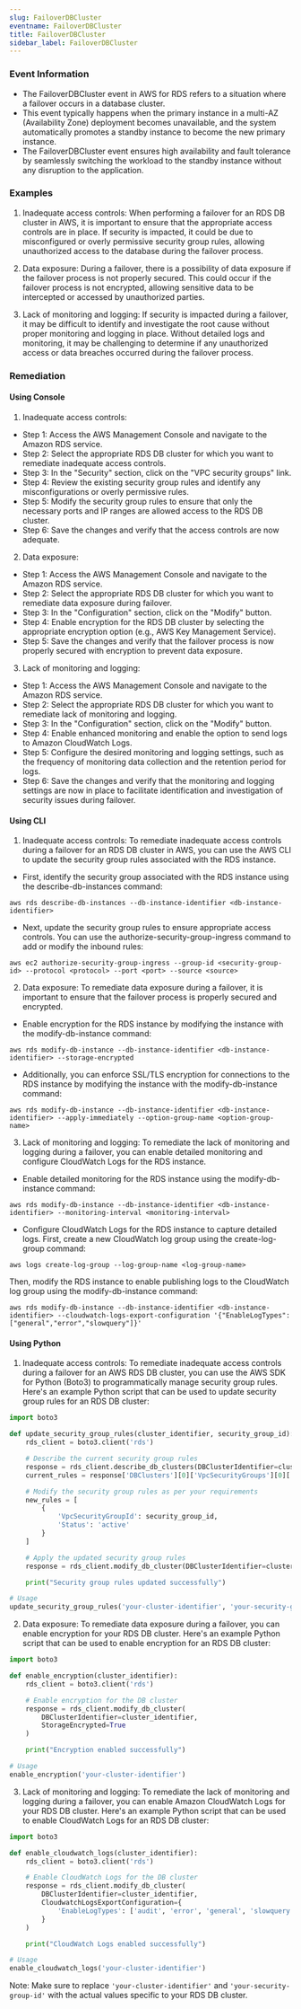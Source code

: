 ```yaml
--- 
slug: FailoverDBCluster
eventname: FailoverDBCluster
title: FailoverDBCluster
sidebar_label: FailoverDBCluster
---
```

                       
### Event Information

- The FailoverDBCluster event in AWS for RDS refers to a situation where a failover occurs in a database cluster. 
- This event typically happens when the primary instance in a multi-AZ (Availability Zone) deployment becomes unavailable, and the system automatically promotes a standby instance to become the new primary instance. 
- The FailoverDBCluster event ensures high availability and fault tolerance by seamlessly switching the workload to the standby instance without any disruption to the application.


### Examples

1. Inadequate access controls: When performing a failover for an RDS DB cluster in AWS, it is important to ensure that the appropriate access controls are in place. If security is impacted, it could be due to misconfigured or overly permissive security group rules, allowing unauthorized access to the database during the failover process.

2. Data exposure: During a failover, there is a possibility of data exposure if the failover process is not properly secured. This could occur if the failover process is not encrypted, allowing sensitive data to be intercepted or accessed by unauthorized parties.

3. Lack of monitoring and logging: If security is impacted during a failover, it may be difficult to identify and investigate the root cause without proper monitoring and logging in place. Without detailed logs and monitoring, it may be challenging to determine if any unauthorized access or data breaches occurred during the failover process.

### Remediation

#### Using Console

1. Inadequate access controls:
- Step 1: Access the AWS Management Console and navigate to the Amazon RDS service.
- Step 2: Select the appropriate RDS DB cluster for which you want to remediate inadequate access controls.
- Step 3: In the "Security" section, click on the "VPC security groups" link.
- Step 4: Review the existing security group rules and identify any misconfigurations or overly permissive rules.
- Step 5: Modify the security group rules to ensure that only the necessary ports and IP ranges are allowed access to the RDS DB cluster.
- Step 6: Save the changes and verify that the access controls are now adequate.

2. Data exposure:
- Step 1: Access the AWS Management Console and navigate to the Amazon RDS service.
- Step 2: Select the appropriate RDS DB cluster for which you want to remediate data exposure during failover.
- Step 3: In the "Configuration" section, click on the "Modify" button.
- Step 4: Enable encryption for the RDS DB cluster by selecting the appropriate encryption option (e.g., AWS Key Management Service).
- Step 5: Save the changes and verify that the failover process is now properly secured with encryption to prevent data exposure.

3. Lack of monitoring and logging:
- Step 1: Access the AWS Management Console and navigate to the Amazon RDS service.
- Step 2: Select the appropriate RDS DB cluster for which you want to remediate lack of monitoring and logging.
- Step 3: In the "Configuration" section, click on the "Modify" button.
- Step 4: Enable enhanced monitoring and enable the option to send logs to Amazon CloudWatch Logs.
- Step 5: Configure the desired monitoring and logging settings, such as the frequency of monitoring data collection and the retention period for logs.
- Step 6: Save the changes and verify that the monitoring and logging settings are now in place to facilitate identification and investigation of security issues during failover.

#### Using CLI

1. Inadequate access controls: To remediate inadequate access controls during a failover for an RDS DB cluster in AWS, you can use the AWS CLI to update the security group rules associated with the RDS instance. 

- First, identify the security group associated with the RDS instance using the describe-db-instances command:
```
aws rds describe-db-instances --db-instance-identifier <db-instance-identifier>
```

- Next, update the security group rules to ensure appropriate access controls. You can use the authorize-security-group-ingress command to add or modify the inbound rules:
```
aws ec2 authorize-security-group-ingress --group-id <security-group-id> --protocol <protocol> --port <port> --source <source>
```

2. Data exposure: To remediate data exposure during a failover, it is important to ensure that the failover process is properly secured and encrypted. 

- Enable encryption for the RDS instance by modifying the instance with the modify-db-instance command:
```
aws rds modify-db-instance --db-instance-identifier <db-instance-identifier> --storage-encrypted
```

- Additionally, you can enforce SSL/TLS encryption for connections to the RDS instance by modifying the instance with the modify-db-instance command:
```
aws rds modify-db-instance --db-instance-identifier <db-instance-identifier> --apply-immediately --option-group-name <option-group-name>
```

3. Lack of monitoring and logging: To remediate the lack of monitoring and logging during a failover, you can enable detailed monitoring and configure CloudWatch Logs for the RDS instance.

- Enable detailed monitoring for the RDS instance using the modify-db-instance command:
```
aws rds modify-db-instance --db-instance-identifier <db-instance-identifier> --monitoring-interval <monitoring-interval>
```

- Configure CloudWatch Logs for the RDS instance to capture detailed logs. First, create a new CloudWatch log group using the create-log-group command:
```
aws logs create-log-group --log-group-name <log-group-name>
```
Then, modify the RDS instance to enable publishing logs to the CloudWatch log group using the modify-db-instance command:
```
aws rds modify-db-instance --db-instance-identifier <db-instance-identifier> --cloudwatch-logs-export-configuration '{"EnableLogTypes":["general","error","slowquery"]}'
```

#### Using Python

1. Inadequate access controls: To remediate inadequate access controls during a failover for an AWS RDS DB cluster, you can use the AWS SDK for Python (Boto3) to programmatically manage security group rules. Here's an example Python script that can be used to update security group rules for an RDS DB cluster:

```python
import boto3

def update_security_group_rules(cluster_identifier, security_group_id):
    rds_client = boto3.client('rds')

    # Describe the current security group rules
    response = rds_client.describe_db_clusters(DBClusterIdentifier=cluster_identifier)
    current_rules = response['DBClusters'][0]['VpcSecurityGroups'][0]['Status']['VpcSecurityGroupId']

    # Modify the security group rules as per your requirements
    new_rules = [
        {
            'VpcSecurityGroupId': security_group_id,
            'Status': 'active'
        }
    ]

    # Apply the updated security group rules
    response = rds_client.modify_db_cluster(DBClusterIdentifier=cluster_identifier, VpcSecurityGroupIds=new_rules)

    print("Security group rules updated successfully")

# Usage
update_security_group_rules('your-cluster-identifier', 'your-security-group-id')
```

2. Data exposure: To remediate data exposure during a failover, you can enable encryption for your RDS DB cluster. Here's an example Python script that can be used to enable encryption for an RDS DB cluster:

```python
import boto3

def enable_encryption(cluster_identifier):
    rds_client = boto3.client('rds')

    # Enable encryption for the DB cluster
    response = rds_client.modify_db_cluster(
        DBClusterIdentifier=cluster_identifier,
        StorageEncrypted=True
    )

    print("Encryption enabled successfully")

# Usage
enable_encryption('your-cluster-identifier')
```

3. Lack of monitoring and logging: To remediate the lack of monitoring and logging during a failover, you can enable Amazon CloudWatch Logs for your RDS DB cluster. Here's an example Python script that can be used to enable CloudWatch Logs for an RDS DB cluster:

```python
import boto3

def enable_cloudwatch_logs(cluster_identifier):
    rds_client = boto3.client('rds')

    # Enable CloudWatch Logs for the DB cluster
    response = rds_client.modify_db_cluster(
        DBClusterIdentifier=cluster_identifier,
        CloudwatchLogsExportConfiguration={
            'EnableLogTypes': ['audit', 'error', 'general', 'slowquery']
        }
    )

    print("CloudWatch Logs enabled successfully")

# Usage
enable_cloudwatch_logs('your-cluster-identifier')
```

Note: Make sure to replace `'your-cluster-identifier'` and `'your-security-group-id'` with the actual values specific to your RDS DB cluster.


 